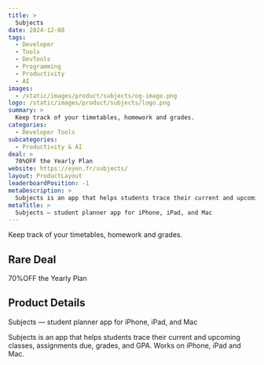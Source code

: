 ```yaml
---
title: >
  Subjects
date: 2024-12-08
tags:
  - Developer
  - Tools
  - DevTools
  - Programming
  - Productivity
  - AI
images:
  - /static/images/product/subjects/og-image.png
logo: /static/images/product/subjects/logo.png
summary: >
  Keep track of your timetables, homework and grades.
categories:
  - Developer Tools
subcategories:
  - Productivity & AI
deal: >
  70%OFF the Yearly Plan
website: https://eyen.fr/subjects/
layout: ProductLayout
leaderboardPosition: -1
metaDescription: >
  Subjects is an app that helps students trace their current and upcoming classes, assignments due, grades, and GPA. Works on iPhone, iPad and Mac.
metaTitle: >
  Subjects — student planner app for iPhone, iPad, and Mac
---
```

Keep track of your timetables, homework and grades.

## Rare Deal

70%OFF the Yearly Plan

## Product Details

Subjects — student planner app for iPhone, iPad, and Mac

Subjects is an app that helps students trace their current and upcoming classes, assignments due, grades, and GPA. Works on iPhone, iPad and Mac.
